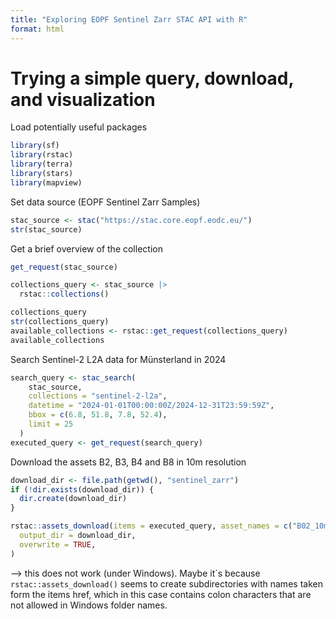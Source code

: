 ```yaml
---
title: "Exploring EOPF Sentinel Zarr STAC API with R"
format: html
---
```


# Trying a simple query, download, and visualization


Load potentially useful packages

```r
library(sf)
library(rstac)
library(terra)
library(stars)
library(mapview)
```



Set data source (EOPF Sentinel Zarr Samples)
```r
stac_source <- stac("https://stac.core.eopf.eodc.eu/")
str(stac_source)
```

Get a brief overview of the collection
```r
get_request(stac_source)
```

```r
collections_query <- stac_source |>
  rstac::collections()

collections_query
str(collections_query)
available_collections <- rstac::get_request(collections_query)
available_collections
```	


Search Sentinel-2 L2A data for Münsterland in 2024
```r
search_query <- stac_search(
    stac_source,
    collections = "sentinel-2-l2a",
    datetime = "2024-01-01T00:00:00Z/2024-12-31T23:59:59Z",
    bbox = c(6.8, 51.8, 7.8, 52.4),
    limit = 25
  )
executed_query <- get_request(search_query)

```


Download the assets B2, B3, B4 and B8 in 10m resolution

```r
download_dir <- file.path(getwd(), "sentinel_zarr")
if (!dir.exists(download_dir)) {
  dir.create(download_dir)
}

rstac::assets_download(items = executed_query, asset_names = c("B02_10m", "B03_10m", "B04_10m", "B08_10m"),
  output_dir = download_dir,
  overwrite = TRUE,
)

```
--> this does not work (under Windows). Maybe it´s because `rstac::assets_download()` seems to create  subdirectories with names taken form the items href, which in this case contains colon characters that are not allowed in Windows folder names.

